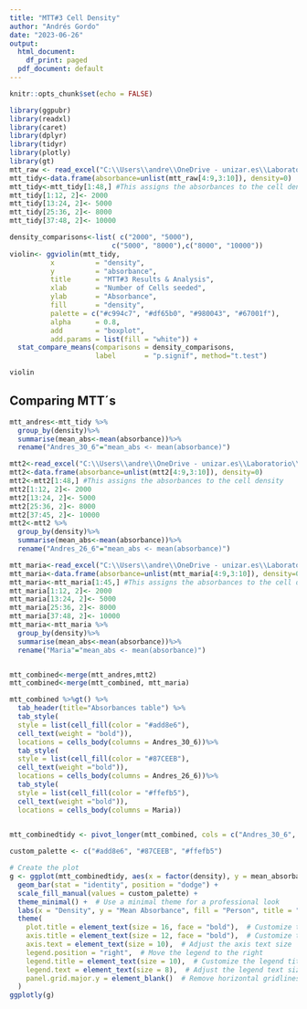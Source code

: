 ```yaml
---
title: "MTT#3 Cell Density"
author: "Andrés Gordo"
date: "2023-06-26"
output:
  html_document:
    df_print: paged
  pdf_document: default
---
```


```r
knitr::opts_chunk$set(echo = FALSE)
```


```r
library(ggpubr)
library(readxl)
library(caret)
library(dplyr)
library(tidyr)
library(plotly)
library(gt)
mtt_raw <- read_excel("C:\\Users\\andre\\OneDrive - unizar.es\\Laboratorio\\UCL ILDH 2023\\Results\\MTT\\MTT3_ANDRES_PDX_306.xlsx", col_names = FALSE)
mtt_tidy<-data.frame(absorbance=unlist(mtt_raw[4:9,3:10]), density=0)
mtt_tidy<-mtt_tidy[1:48,] #This assigns the absorbances to the cell density
mtt_tidy[1:12, 2]<- 2000
mtt_tidy[13:24, 2]<- 5000
mtt_tidy[25:36, 2]<- 8000
mtt_tidy[37:48, 2]<- 10000
```


```r

density_comparisons<-list( c("2000", "5000"), 
                         c("5000", "8000"),c("8000", "10000"))
violin<- ggviolin(mtt_tidy,
          x          = "density", 
          y          = "absorbance", 
          title      = "MTT#3 Results & Analysis",
          xlab       = "Number of Cells seeded",
          ylab       = "Absorbance",
          fill       = "density",
          palette = c("#c994c7", "#df65b0", "#980043", "#67001f"),
          alpha      = 0.8,
          add        = "boxplot",
          add.params = list(fill = "white")) +
  stat_compare_means(comparisons = density_comparisons, 
                     label       = "p.signif", method="t.test")

```
```r
violin
```

## Comparing MTT´s
```r
mtt_andres<-mtt_tidy %>%
  group_by(density)%>%
  summarise(mean_abs<-mean(absorbance))%>%
  rename("Andres_30_6"="mean_abs <- mean(absorbance)")

mtt2<-read_excel("C:\\Users\\andre\\OneDrive - unizar.es\\Laboratorio\\UCL ILDH 2023\\Results\\MTT\\MTT2_ANDRES_PDX_266.xlsx", col_names = FALSE)
mtt2<-data.frame(absorbance=unlist(mtt2[4:9,3:10]), density=0)
mtt2<-mtt2[1:48,] #This assigns the absorbances to the cell density
mtt2[1:12, 2]<- 2000
mtt2[13:24, 2]<- 5000
mtt2[25:36, 2]<- 8000
mtt2[37:45, 2]<- 10000
mtt2<-mtt2 %>%
  group_by(density)%>%
  summarise(mean_abs<-mean(absorbance))%>%
  rename("Andres_26_6"="mean_abs <- mean(absorbance)")

mtt_maria<-read_excel("C:\\Users\\andre\\OneDrive - unizar.es\\Laboratorio\\UCL ILDH 2023\\Results\\MTT\\MTT1_ANDRES_PDX_236.xlsx", col_names = FALSE)
mtt_maria<-data.frame(absorbance=unlist(mtt_maria[4:9,3:10]), density=0)
mtt_maria<-mtt_maria[1:45,] #This assigns the absorbances to the cell density
mtt_maria[1:12, 2]<- 2000
mtt_maria[13:24, 2]<- 5000
mtt_maria[25:36, 2]<- 8000
mtt_maria[37:48, 2]<- 10000
mtt_maria<-mtt_maria %>%
  group_by(density)%>%
  summarise(mean_abs<-mean(absorbance))%>%
  rename("Maria"="mean_abs <- mean(absorbance)")


mtt_combined<-merge(mtt_andres,mtt2)
mtt_combined<-merge(mtt_combined, mtt_maria)
```
```r
mtt_combined %>%gt() %>%
  tab_header(title="Absorbances table") %>%
  tab_style(
  style = list(cell_fill(color = "#add8e6"),
  cell_text(weight = "bold")),
  locations = cells_body(columns = Andres_30_6))%>%
  tab_style(
  style = list(cell_fill(color = "#87CEEB"),
  cell_text(weight ="bold")), 
  locations = cells_body(columns = Andres_26_6))%>%
  tab_style(
  style = list(cell_fill(color = "#ffefb5"),
  cell_text(weight ="bold")), 
  locations = cells_body(columns = Maria))
  

```
```r
mtt_combinedtidy <- pivot_longer(mtt_combined, cols = c("Andres_30_6", "Andres_26_6","Maria"), names_to = "person", values_to = "mean_absorbance")

custom_palette <- c("#add8e6", "#87CEEB", "#ffefb5")

# Create the plot
g <- ggplot(mtt_combinedtidy, aes(x = factor(density), y = mean_absorbance, fill = person)) +
  geom_bar(stat = "identity", position = "dodge") +
  scale_fill_manual(values = custom_palette) +
  theme_minimal() +  # Use a minimal theme for a professional look
  labs(x = "Density", y = "Mean Absorbance", fill = "Person", title = "Differences between both MTT´s") +  # Set axis and legend labels
  theme(
    plot.title = element_text(size = 16, face = "bold"),  # Customize the title
    axis.title = element_text(size = 12, face = "bold"),  # Customize the axis titles
    axis.text = element_text(size = 10),  # Adjust the axis text size
    legend.position = "right",  # Move the legend to the right
    legend.title = element_text(size = 10),  # Customize the legend title size
    legend.text = element_text(size = 8),  # Adjust the legend text size
    panel.grid.major.y = element_blank()  # Remove horizontal gridlines
  )
ggplotly(g)
```





